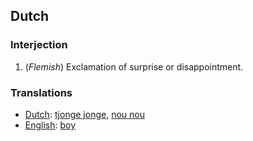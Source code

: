 ==Dutch==

===Interjection===
#(''Flemish'') Exclamation of surprise or disappointment.

===Translations===
*[[Dutch]]: [[tjonge jonge]], [[nou nou]]
*[[English]]: [[boy]]